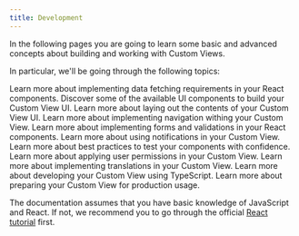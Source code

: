 ```yaml
---
title: Development
---
```


In the following pages you are going to learn some basic and advanced concepts about building and working with Custom Views.

In particular, we'll be going through the following topics:

<Cards smallTitle clickable>
  <Card
    title="Data Fetching"
    href="/development/data-fetching"
  >
    Learn more about implementing data fetching requirements in your React components.
  </Card>
  <Card
    title="UI Components"
    href="/development/ui-components"
  >
    Discover some of the available UI components to build your Custom View UI.
  </Card>
  <Card
      title="Page Content Layouts"
      href="/development/page-content-layouts"
    >
    Learn more about laying out the contents of your Custom View UI.
  </Card>
  <Card
      title="Navigation"
      href="/development/navigation"
    >
    Learn more about implementing navigation withing your Custom View.
  </Card>
  <Card
      title="Forms"
      href="/development/forms"
    >
    Learn more about implementing forms and validations in your React components.
  </Card>
  <Card
    title="Notifications"
    href="/development/notifications"
  >
    Learn more about using notifications in your Custom View.
  </Card>
  <Card
    title="Testing"
    href="/development/testing"
  >
    Learn more about best practices to test your components with confidence.
  </Card>
  <Card
    title="Permissions"
    href="/development/permissions"
  >
    Learn more about applying user permissions in your Custom View.
  </Card>
  <Card
    title="Translations"
    href="/development/translations"
  >
    Learn more about implementing translations in your Custom View.
  </Card>
  <Card
    title="Adding TypeScript"
    href="/development/adding-typescript"
  >
    Learn more about developing your Custom View using TypeScript.
  </Card>
  <Card
    title="Going to Production"
    href="/development/going-to-production"
  >
    Learn more about preparing your Custom View for production usage.
  </Card>
</Cards>

<Info>

The documentation assumes that you have basic knowledge of JavaScript and React. If not, we recommend you to go through the official [React tutorial](https://reactjs.org/tutorial/tutorial.html) first.

</Info>
